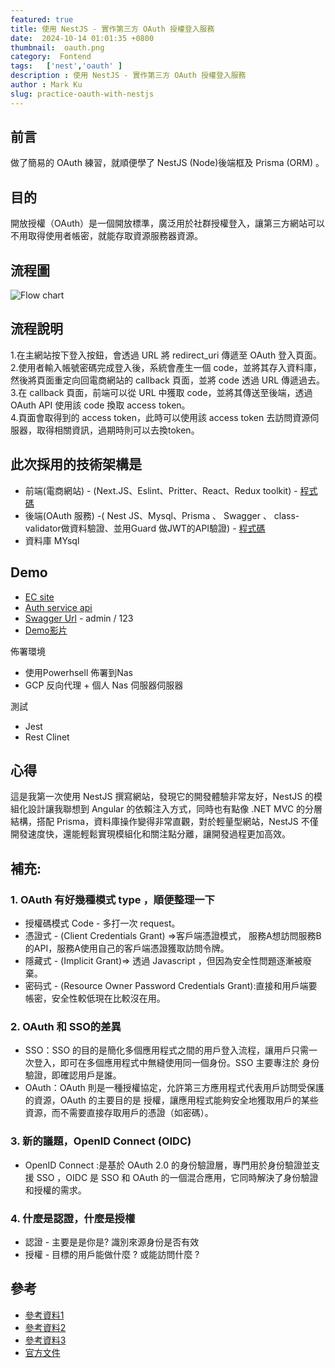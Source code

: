 ```yaml
---
featured: true
title: 使用 NestJS - 實作第三方 OAuth 授權登入服務
date:  2024-10-14 01:01:35 +0800
thumbnail:  oauth.png
category:  Fontend
tags:   ['nest','oauth' ]
description : 使用 NestJS - 實作第三方 OAuth 授權登入服務
author : Mark Ku
slug: practice-oauth-with-nestjs
---
```

## 前言
做了簡易的 OAuth 練習，就順便學了 NestJS (Node)後端框及 Prisma (ORM) 。

## 目的
開放授權（OAuth）是一個開放標準，廣泛用於社群授權登入，讓第三方網站可以不用取得使用者帳密，就能存取資源服務器資源。

## 流程圖
![Flow chart](flow-chart.png)

## 流程說明
1.在主網站按下登入按鈕，會透過 URL 將 redirect_uri 傳遞至 OAuth 登入頁面。  
2.使用者輸入帳號密碼完成登入後，系統會產生一個 code，並將其存入資料庫，然後將頁面重定向回電商網站的 callback 頁面，並將 code 透過 URL 傳遞過去。  
3.在 callback 頁面，前端可以從 URL 中獲取 code，並將其傳送至後端，透過 OAuth API 使用該 code 換取 access token。  
4.頁面會取得到的 access token，此時可以使用該 access token 去訪問資源伺服器，取得相關資訊，過期時則可以去換token。  

## 此次採用的技術架構是
* 前端(電商網站) - (Next.JS、Eslint、Pritter、React、Redux toolkit) - [程式碼](https://github.com/markku636/oauth.nextjs)
* 後端(OAuth 服務) -( Nest JS、Mysql、Prisma 、 Swagger 、 class-validator做資料驗證、並用Guard 做JWT的API驗證) - [程式碼](https://github.com/markku636/oauth.nest.api)
* 資料庫 MYsql

## Demo 
* [EC site](https://oauth-nextjs.letgo.com.tw)
* [Auth service api](https://oauth-nestjs-api.letgo.com.tw)
* [Swagger Url](https://oauth-nestjs-api.letgo.com.tw/docs) -  admin / 123
* [Demo影片](https://www.loom.com/share/fdac0b89ace64bc3b3ad5a85098d0499)

佈署環境
* 使用Powerhsell 佈署到Nas 
* GCP 反向代理 + 個人 Nas 伺服器伺服器

測試
* Jest
* Rest Clinet 

## 心得 
這是我第一次使用 NestJS 撰寫網站，發現它的開發體驗非常友好，NestJS 的模組化設計讓我聯想到 Angular 的依賴注入方式，同時也有點像 .NET MVC 的分層結構，搭配 Prisma，資料庫操作變得非常直觀，對於輕量型網站，NestJS 不僅開發速度快，還能輕鬆實現模組化和關注點分離，讓開發過程更加高效。

## 補充: 
### 1. OAuth 有好幾種模式 type ，順便整理一下
* 授權碼模式 Code - 多打一次 request。
* 憑證式 - (Client Credentials Grant) =>客戶端憑證模式， 服務A想訪問服務B的API，服務A使用自己的客戶端憑證獲取訪問令牌。
* 隱藏式 - (Implicit Grant)=> 透過 Javascript ，但因為安全性問題逐漸被廢棄。
* 密码式 - (Resource Owner Password Credentials Grant):直接和用戶端要帳密，安全性較低現在比較沒在用。
### 2. OAuth 和 SSO的差異
* SSO：SSO 的目的是簡化多個應用程式之間的用戶登入流程，讓用戶只需一次登入，即可在多個應用程式中無縫使用同一個身份。SSO 主要專注於 身份驗證，即確認用戶是誰。
* OAuth：OAuth 則是一種授權協定，允許第三方應用程式代表用戶訪問受保護的資源，OAuth 的主要目的是 授權，讓應用程式能夠安全地獲取用戶的某些資源，而不需要直接存取用戶的憑證（如密碼）。

### 3. 新的議題，OpenID Connect (OIDC)
* OpenID Connect :是基於 OAuth 2.0 的身份驗證層，專門用於身份驗證並支援 SSO ，OIDC 是 SSO 和 OAuth 的一個混合應用，它同時解決了身份驗證和授權的需求。

### 4. 什麼是認證，什麼是授權
* 認證 - 主要是是你是? 識別來源身份是否有效
* 授權 - 目標的用戶能做什麼 ? 或能訪問什麼 ?

## 參考
* [參考資料1](https://docs.guandata.com/article/1/566167986377850880.html)
* [參考資料2](https://apifox.com/help/best-practices/how-to-test-oauth-2.0/)
* [參考資料3](https://www.youtube.com/watch?v=2rd_Ru7Bwkg&t=386s)
* [官方文件](https://oauth.net/2/)